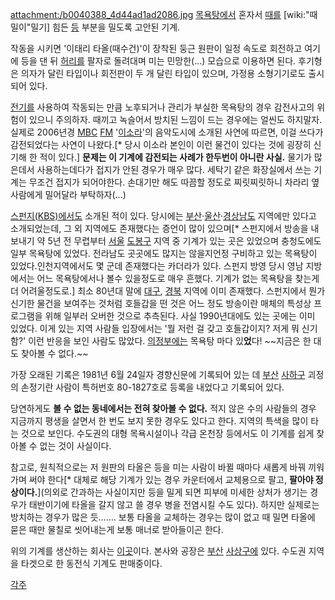 attachment:/b0040388_4d44ad1ad2086.jpg
[[목욕탕]]에서 혼자서 [[때]]를 [wiki:"때밀이"밀기] 힘든 [[등]] 부분을 밀도록 고안된 기계.

작동을 시키면 '이태리 타올(때수건)'이 장착된 둥근 원판이 일정 속도로 회전하고 여기에 등을 댄 뒤 [[허리]]를 팔자로 돌려대며 미는 민망한(...) 모습으로 이용하면 된다.
후기형은 의자가 달린 타입이나 회전판이 두 개 달린 타입이 있으며, 가정용 소형기기로도 출시되어 있다.

[[전기]]를 사용하여 작동되는 만큼 노후되거나 관리가 부실한 목욕탕의 경우 감전사고의 위험이 있으니 주의하자. 때끼고 녹슬어서 방치된 느낌이 드는 경우에는 얼씬도 하지말자. 실제로 2006년경 [[MBC]] [[FM]] '[[이소라]]'의 음악도시에 소개된 사연에 따르면, 이걸 쓰다가 감전되었다는 사연이 나왔다.[* 당시 이소라 본인이 이런 물건이 있다는 것에 굉장히 신기해 한 적이 있다.] '''문제는 이 기계에 감전되는 사례가 한두번이 아니란 사실.''' 물기가 많은데서 사용하는데다가 접지가 안된 경우가 매우 많다. 세탁기 같은 화장실에서 쓰는 기계는 무조건 접지가 되어야한다. 손대기만 해도 따끔할 정도로 찌릿찌릿하니 차라리 옆사람에게 밀어달라 부탁하자(...)

[[스펀지(KBS)]]에서도 소개된 적이 있다. 당시에는 [[부산]]·[[울산]]·[[경상남도]] 지역에만 있다고 소개되었는데, 그 외 지역에도 존재했다는 증언이 많이 있으며[* 스펀지에서 방송을 내보내기 약 5년 전 무렵부터 [[서울]] [[도봉구]] 지역 중 기계가 있는 곳은 있었으며 충청도에도 일부 목욕탕에 있었다. 전라남도 곳곳에도 많지는 않을지언정 구비하고 있는 목욕탕이 있었다.인천지역에서도 몇 군데 존재했다는 카더라가 있다. 스펀지 방영 당시 영남 지방에서는 어느 목욕탕에서나 볼수 있을정도로 매우 흔했다. 기계가 없는 목욕탕을 찾는게 더 어려울정도로.] 최소 80년대 말에 [[대구]], [[경북]] 지역에 이미 존재했다. 스펀지에서 뭔가 신기한 물건을 보여주는 것처럼 호들갑을 떤 것은 어느 정도 방송이란 매체의 특성상 프로그램을 위해 일부러 오버한 것으로 추측된다. 사실 1990년대에도 있는 곳에는 이미 있었다. 이게 있는 지역 사람들 입장에서는 '뭘 저런 걸 갖고 호들갑이지? 저게 뭐 신기함?' 이런 반응을 보인 사람도 많았다. [[의정부]]에는 목욕탕 마다 있'''었'''다! ~~지금은 한 대도 찾아볼 수 없다.~~

가장 오래된 기록은 1981년 6월 24일자 경향신문에 기록되어 있는 데 [[부산]] [[사하구]] 괴정의 손정기란 사람이 특허번호 80-1827호로 등록을 내었다고 기록되어 있다.

당연하게도 '''볼 수 없는 동네에서는 전혀 찾아볼 수 없다.''' 적지 않은 수의 사람들의 경우 지금까지 평생을 살면서 한 번도 보지 못한 경우도 있다고 한다. 지역의 특색을 많이 타는 것으로 보인다. 수도권의 대형 목욕시설이나 각급 온천장 등에서도 이 기계를 쉽게 찾아볼 수 없는 것이 사실이다.

참고로, 원칙적으로는 저 원판의 타올은 등을 미는 사람이 바뀔 때마다 새롭게 바꿔 끼워가며 써야 한다[* 대체로 해당 기계가 있는 경우 카운터에서 교체용으로 팔고, '''팔아야 정상이다.'''](의외로 간과하는 사실이지만 등을 밀게 되면 피부에 미세한 상처가 생기는 경우가 태반이기에 타올을 갈지 않고 쓸 경우 병을 전염시킬 수도 있다). 하지만 실제로는 방치하는 경우가 많은 듯……. 보통 타올을 교체하는 경우는 많이 없고 때 밀면 타올에 묻은 때만 물칠로 씻어내는게 보통 매너로 받아들이곤 한다.

위의 기계를 생산하는 회사는 [http://삼성기계공업사.kr/product/back.html 이곳]이다. 본사와 공장은 [[부산]] [[사상구]]에 있다. 수도권 지역을 타겟으로 한 동전식 기계도 판매중이다.

[[각주]]
